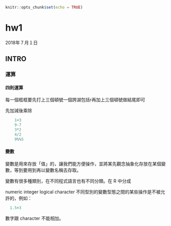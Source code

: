 

```r
knitr::opts_chunk$set(echo = TRUE)
```
# hw1

2018年７月１日
 
## INTRO
 
### 運算
 
#### 四則運算

每一個框框要先打上三個頓號一個誇湖包括r再加上三個頓號做結尾即可

先加減後乘除

``` r
    1+3
    9-7
    3*2
    4/2
    9%%5
```

#### 變數

變數是用來存放「值」的，讓我們能方便操作，並將某先觀念抽象化存放在某個變數，等到要用到再以變數名稱去存取。

變數有很多種類別，在不同程式語言也有不同分類。在 R 中分成

numeric
integer
logical
character
不同型別的變數型態之間的某些操作是不被允許的，例如：

```r
  1.5+3
```

數字跟 character 不能相加。











